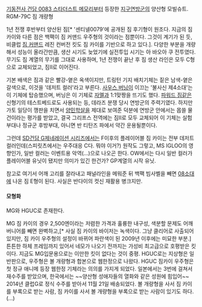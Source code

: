 [[기동전사 건담 0083 스타더스트 메모리]]부터 등장한 [[지구연방군]]의 양산형 모빌슈트.
RGM-79C 짐 개량형

1년 전쟁 후반부터 양산된 짐[* '센티넬0079'에 공개된 짐 후기형이 원조다. 지금의 짐 카이와 다른 점은 백팩이 짐 커맨드 우주형의 것이라는 점뿐이다. 그것이 계기가 된 듯, 비클럽 [[짐 커맨드]] 레진 컨버전 킷도 짐 카이를 기반으로 하고 있다.]. 다양한 부분을 개량해서 성능이 올라간만큼, 생산 시기도 늦었기에 실전투입 시기는 아 바오아 쿠 전투였다. 무기도 짐 계열의 무기를 그대로 사용하며, 1년 전쟁이 끝난 후 짐 생산 라인은 모두 C형으로 교체되었고, 짐II로 이어진다.

기본 배색은 짐과 같은 빨강-옅은 옥색이지만, 트링턴 기지 배치기체는 짙은 남색-옅은 갈색으로, 이것을 '데저트 컬러'라고 부른다. [[사우스 버닝]]이 이끄는 '불사신 제4소대'는 이 기체에 탑승했으며, 버닝은 이 기체로 [[자멜]]과 1:1맞짱을 뜨기도 했다. [[파워드 짐]]같은 신형기의 테스트베드로도 사용되는 등, 데라즈 분쟁 당시 연방군의 주력기였다. 하지만 가토 일당이 깽판을 치면서 [[양민학살]]을 제대로 보여준 덕분에 연방군 안에서는 몹쓸 물건이라는 평가를 받았고, 결국 그리프스 전역에는 짐II로 모두 교체되어 이 기체는 실험부대나 정규군 후방부대, 아니면 반 티탄즈 파에서 약간 운용될뿐이다.

그런데 [[SD건담 G제네레이션 시리즈]]에서는 F이후의 플레이어블 짐 카이는 전부 데저트 컬러인데(스피릿츠에서는 우주대응 C다. 뭐야 이거?) 원작도 그렇고, MS IGLOO의 영향인가, 일반 컬러는 이벤트용 악역(...)으로 나오곤 한다. OW에서는 다시 일반 컬러가 플레이어블 유닛이 됐지만 의미가 있긴 한건가? GP계열의 시작 유닛.

참고로 여기서 어깨 고리를 잘라내고 패널라인을 메워준 뒤 백팩 빔사벨을 빼면 [[08소대]]에 나온 짐 E형이 된다. 사실은 반다이의 컷신 재활용 병크지만.

==== 모형화 ====
MG와 HGUC로 존재한다.

MG 짐 카이의 경우 2,500엔이라는 저렴한 가격과 훌륭한 내구성, 색분할 문제도 어깨 버니어를 빼면 완벽하고,[* 사실 짐 카이의 바이저는 녹색이다. 그냥 클리어로 사출되어 있지만, 짐 카이 우주형의 설정이 바뀌어 파란색이 된 2009년 이후에는 미묘한 부분.] 튼튼한 하체 프레임까지 있어서 네모가 나오기 전까지는 가성비 최고급으로 호평받은 킷이다. 지금도 MG입문용으로는 이만한 킷이 없다는 것이 중평.
HGUC로는 지상형은 일반판으로, 우주형은 볼 개량형과 합본으로 웹한정으로 나왔다. HGUC 짐카이 우주형은 첫 정규 애니메 등장 웹한정 기체라는 의의를 가지게 되었다. 일본에서는 3번에 걸쳐서 재수주를 받았으며, 한국에서는 ~~양산형 성애자들의 열화와 같은 성원에 힘입어~~ 2014년 클럽G로 정식 수주를 받아서 11월 21일 배송되었다. 볼 개량형을 사서 짐 카이를 부록으로 받는 사람, 짐 카이를 사서 볼 개량형을 부록으로 받는 사람이 있기도 하다. (...)

